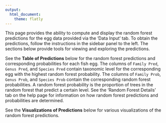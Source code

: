 ```yaml
---
output:
  html_document:
    theme: flatly
---
```


This page provides the ability to compute and display the random forest predictions for the egg data provided via the 'Data Input' tab. To obtain the predictions, follow the instructions in the sidebar panel to the left. The sections below provide tools for viewing and exploring the predictions.

See the **Table of Predictions** below for the random forest predictions and corresponding probabilities for each fish egg. The columns of `Family Pred`, `Genus Pred`, and `Species Pred` contain taxonomic level for the corresponding egg with the highest random forest probability. The columns of `Family Prob`, `Genus Prob`, and `Species Prob` contain the corresponding random forest probabilities. A random forest probability is the proportion of trees in the random forest that predict a certain level. See the 'Random Forest Details' tab on the help page for information on how random forest predictions and probabilities are determined.

See the **Visualizations of Predictions** below for various visualizations of the random forest predictions.